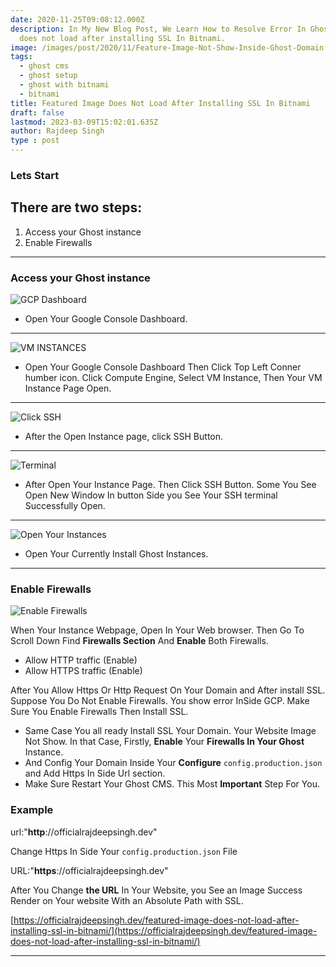 ```yaml
---
date: 2020-11-25T09:08:12.000Z
description: In My New Blog Post, We Learn How to Resolve Error In Ghost Featured Image
  does not load after installing SSL In Bitnami.
image: /images/post/2020/11/Feature-Image-Not-Show-Inside-Ghost-Domain.png
tags:
  - ghost cms
  - ghost setup
  - ghost with bitnami
  - bitnami
title: Featured Image Does Not Load After Installing SSL In Bitnami
draft: false
lastmod: 2023-03-09T15:02:01.635Z
author: Rajdeep Singh
type : post
---
```


### Lets Start

## **There are** two **steps:**

1. Access your Ghost instance
2. Enable Firewalls

---

### Access your Ghost instance

![GCP Dashboard](/images/post/2020/11/Google-Console-5.png "GCP Dashboard")

- Open Your Google Console Dashboard.

---

![VM INSTANCES](/images/post/2020/11/GCP-Dmain-5.png "VM INSTANCES")

- Open Your Google Console Dashboard Then Click Top Left Conner humber icon. Click Compute Engine, Select VM Instance, Then Your VM Instance Page Open.

---

![Click SSH](/images/post/2020/11/Ghost-SSH--3.png ' Click SSH')

- After the Open Instance page, click SSH Button.

---

![Terminal](/images/post/2020/11/open-new-SSH-3.png ' Terminal')

- After Open Your Instance Page. Then Click SSH Button. Some You See Open New Window In button Side you See Your SSH terminal Successfully Open.

---

![Open Your Instances](/images/post/2020/11/Open-Vm-Intance.png 'Open Your Instances')

- Open Your Currently Install Ghost Instances.

---

### Enable Firewalls

![Enable Firewalls](/images/post/2020/11/Firewalls.png ' Enable Firewalls')

When Your Instance Webpage, Open In Your Web browser. Then Go To Scroll Down Find **Firewalls Section** And **Enable** Both Firewalls.

- Allow HTTP traffic (Enable)
- Allow HTTPS traffic (Enable)

After You Allow Https Or Http Request On Your Domain and After install SSL. Suppose You Do Not Enable Firewalls. You show error InSide GCP. Make Sure You Enable Firewalls Then Install SSL.

<Alert color="green">

- Same Case You all ready Install SSL Your Domain. Your Website Image Not Show. In that Case, Firstly, **Enable** Your **Firewalls In Your Ghost** Instance.
- And Config Your Domain Inside Your **Configure** `config.production.json` and Add Https In Side Url section.
- Make Sure Restart Your Ghost CMS. This Most **Important** Step For You.

</Alert>

### Example

url:"**http**://officialrajdeepsingh.dev"

Change Https In Side Your `config.production.json` File

URL:"**https**://officialrajdeepsingh.dev"

After You Change **the URL** In Your Website, you See an Image Success Render on Your website With an Absolute Path with SSL.

[https://officialrajdeepsingh.dev/featured-image-does-not-load-after-installing-ssl-in-bitnami/](https://officialrajdeepsingh.dev/featured-image-does-not-load-after-installing-ssl-in-bitnami/)

---
